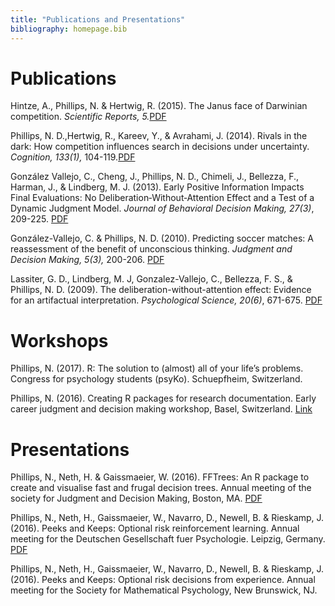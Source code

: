 ```yaml
---
title: "Publications and Presentations"
bibliography: homepage.bib
---
```


# Publications

Hintze, A., Phillips, N. &amp; Hertwig, R. (2015). The Janus face of Darwinian competition. <em>Scientific Reports, 5.</em><a href="http://ndphillips.github.io/media/hintze2015janus">PDF</a>

Phillips, N. D.,Hertwig, R., Kareev, Y., &amp; Avrahami, J. (2014). Rivals in the dark: How competition influences search in decisions under uncertainty. <i>Cognition, 133(1), </i>104-119.<a href="http://nathanieldphillips.com/wp-content/uploads/2015/05/Phillips-et-al-2014-Rivals-in-the-dark.pdf">PDF</a>

González Vallejo, C., Cheng, J., Phillips, N. D., Chimeli, J., Bellezza, F., Harman, J., & Lindberg, M. J. (2013). Early Positive Information Impacts Final Evaluations: No Deliberation‐Without‐Attention Effect and a Test of a Dynamic Judgment Model. <i>Journal of Behavioral Decision Making, 27(3)</i>, 209-225. <a href="https://nathanieldphillips.files.wordpress.com/2014/09/gonzalez-vallejo-et-al-2013.pdf">PDF</a>

González-Vallejo, C. &amp; Phillips, N. D. (2010). Predicting soccer matches: A reassessment of the benefit of unconscious thinking. <i>Judgment and Decision Making, 5(3), </i>200-206. <a href="https://nathanieldphillips.files.wordpress.com/2014/09/gonzalez-vallejo-phillips2010.pdf">PDF</a>

Lassiter, G. D., Lindberg, M. J, Gonzalez-Vallejo, C., Bellezza, F. S., & Phillips, N. D. (2009). The deliberation-without-attention effect: Evidence for an artifactual interpretation. <i>Psychological Science, 20(6)</i>, 671-675. <a href="https://nathanieldphillips.files.wordpress.com/2014/09/lassiteretal2009.pdf">PDF</a>

# Workshops


Phillips, N. (2017). R: The solution to (almost) all of your life's problems. Congress for psychology students (psyKo). Schuepfheim, Switzerland.

Phillips, N. (2016). Creating R packages for research documentation. Early career judgment and decision making workshop, Basel, Switzerland. <a href="http://www.rpubs.com/ndphillips/rpackagescience">Link</a>

# Presentations

Phillips, N., Neth, H. & Gaissmaeier, W. (2016). FFTrees: An R package to create and visualise fast and frugal decision trees. Annual meeting of the society for Judgment and Decision Making, Boston, MA. <a href="http://nathanieldphillips.com/wp-content/uploads/2016/11/Phillips_SJDM2016_FFTrees_FINAL.pdf">PDF</a>

Phillips, N., Neth, H., Gaissmaeier, W., Navarro, D., Newell, B. & Rieskamp, J. (2016). Peeks and Keeps: Optional risk reinforcement learning. Annual meeting for the Deutschen Gesellschaft fuer Psychologie. Leipzig, Germany. <a href="http://nathanieldphillips.com/wp-content/uploads/2016/11/Phillips_PAK_DGPS.pdf">PDF</a>

Phillips, N., Neth, H., Gaissmaeier, W., Navarro, D., Newell, B. & Rieskamp, J. (2016). Peeks and Keeps: Optional risk decisions from experience. Annual meeting for the Society for Mathematical Psychology, New Brunswick, NJ.